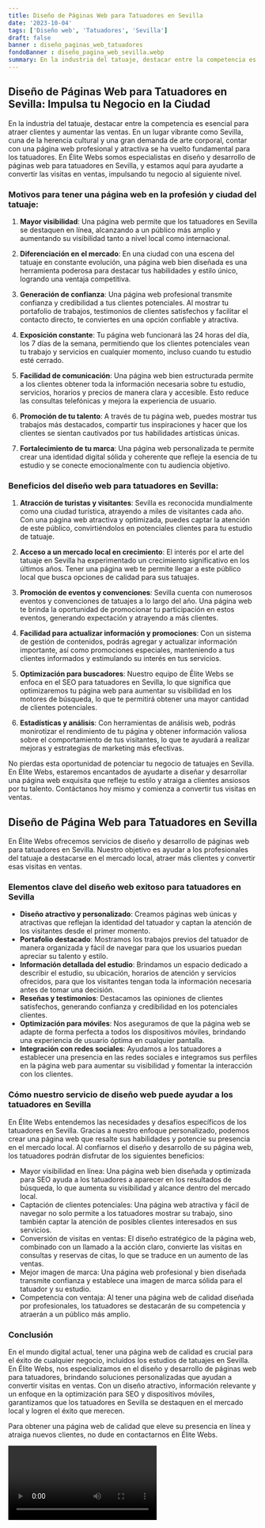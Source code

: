 ```yaml
---
title: Diseño de Páginas Web para Tatuadores en Sevilla
date: '2023-10-04'
tags: ['Diseño web', 'Tatuadores', 'Sevilla']
draft: false
banner : diseño_paginas_web_tatuadores
fondoBanner : diseño_pagina_web_sevilla.webp
summary: En la industria del tatuaje, destacar entre la competencia es esencial para atraer clientes y aumentar las ventas. En un lugar vibrante como Sevilla, cuna de la herencia cultural y una gran demanda de arte corporal, contar con una página web profesional y atractiva se ha vuelto fundamental para los tatuadores. En Élite Webs somos especialistas en diseño y desarrollo de páginas web para tatuadores en Sevilla, y estamos aquí para ayudarte a convertir las visitas en ventas, impulsando tu negocio al siguiente nivel.
---
```


## Diseño de Páginas Web para Tatuadores en Sevilla: Impulsa tu Negocio en la Ciudad

En la industria del tatuaje, destacar entre la competencia es esencial para atraer clientes y aumentar las ventas. En un lugar vibrante como Sevilla, cuna de la herencia cultural y una gran demanda de arte corporal, contar con una página web profesional y atractiva se ha vuelto fundamental para los tatuadores. En Élite Webs somos especialistas en diseño y desarrollo de páginas web para tatuadores en Sevilla, y estamos aquí para ayudarte a convertir las visitas en ventas, impulsando tu negocio al siguiente nivel.

### Motivos para tener una página web en la profesión y ciudad del tatuaje:

1. **Mayor visibilidad**: Una página web permite que los tatuadores en Sevilla se destaquen en línea, alcanzando a un público más amplio y aumentando su visibilidad tanto a nivel local como internacional.

2. **Diferenciación en el mercado**: En una ciudad con una escena del tatuaje en constante evolución, una página web bien diseñada es una herramienta poderosa para destacar tus habilidades y estilo único, logrando una ventaja competitiva.

3. **Generación de confianza**: Una página web profesional transmite confianza y credibilidad a tus clientes potenciales. Al mostrar tu portafolio de trabajos, testimonios de clientes satisfechos y facilitar el contacto directo, te conviertes en una opción confiable y atractiva.

4. **Exposición constante**: Tu página web funcionará las 24 horas del día, los 7 días de la semana, permitiendo que los clientes potenciales vean tu trabajo y servicios en cualquier momento, incluso cuando tu estudio esté cerrado.

5. **Facilidad de comunicación**: Una página web bien estructurada permite a los clientes obtener toda la información necesaria sobre tu estudio, servicios, horarios y precios de manera clara y accesible. Esto reduce las consultas telefónicas y mejora la experiencia de usuario.

6. **Promoción de tu talento**: A través de tu página web, puedes mostrar tus trabajos más destacados, compartir tus inspiraciones y hacer que los clientes se sientan cautivados por tus habilidades artísticas únicas.

7. **Fortalecimiento de tu marca**: Una página web personalizada te permite crear una identidad digital sólida y coherente que refleje la esencia de tu estudio y se conecte emocionalmente con tu audiencia objetivo.

### Beneficios del diseño web para tatuadores en Sevilla:

1. **Atracción de turistas y visitantes**: Sevilla es reconocida mundialmente como una ciudad turística, atrayendo a miles de visitantes cada año. Con una página web atractiva y optimizada, puedes captar la atención de este público, convirtiéndolos en potenciales clientes para tu estudio de tatuaje.

2. **Acceso a un mercado local en crecimiento**: El interés por el arte del tatuaje en Sevilla ha experimentado un crecimiento significativo en los últimos años. Tener una página web te permite llegar a este público local que busca opciones de calidad para sus tatuajes.

3. **Promoción de eventos y convenciones**: Sevilla cuenta con numerosos eventos y convenciones de tatuajes a lo largo del año. Una página web te brinda la oportunidad de promocionar tu participación en estos eventos, generando expectación y atrayendo a más clientes.

4. **Facilidad para actualizar información y promociones**: Con un sistema de gestión de contenidos, podrás agregar y actualizar información importante, así como promociones especiales, manteniendo a tus clientes informados y estimulando su interés en tus servicios.

5. **Optimización para buscadores**: Nuestro equipo de Élite Webs se enfoca en el SEO para tatuadores en Sevilla, lo que significa que optimizaremos tu página web para aumentar su visibilidad en los motores de búsqueda, lo que te permitirá obtener una mayor cantidad de clientes potenciales.

6. **Estadísticas y análisis**: Con herramientas de análisis web, podrás monirotizar el rendimiento de tu página y obtener información valiosa sobre el comportamiento de tus visitantes, lo que te ayudará a realizar mejoras y estrategias de marketing más efectivas.

No pierdas esta oportunidad de potenciar tu negocio de tatuajes en Sevilla. En Élite Webs, estaremos encantados de ayudarte a diseñar y desarrollar una página web exquisita que refleje tu estilo y atraiga a clientes ansiosos por tu talento. Contáctanos hoy mismo y comienza a convertir tus visitas en ventas.

<GifSeo />

<Cta />

## Diseño de Página Web para Tatuadores en Sevilla

En Élite Webs ofrecemos servicios de diseño y desarrollo de páginas web para tatuadores en Sevilla. Nuestro objetivo es ayudar a los profesionales del tatuaje a destacarse en el mercado local, atraer más clientes y convertir esas visitas en ventas.

### Elementos clave del diseño web exitoso para tatuadores en Sevilla

- **Diseño atractivo y personalizado**: Creamos páginas web únicas y atractivas que reflejan la identidad del tatuador y captan la atención de los visitantes desde el primer momento.
- **Portafolio destacado**: Mostramos los trabajos previos del tatuador de manera organizada y fácil de navegar para que los usuarios puedan apreciar su talento y estilo.
- **Información detallada del estudio**: Brindamos un espacio dedicado a describir el estudio, su ubicación, horarios de atención y servicios ofrecidos, para que los visitantes tengan toda la información necesaria antes de tomar una decisión.
- **Reseñas y testimonios**: Destacamos las opiniones de clientes satisfechos, generando confianza y credibilidad en los potenciales clientes.
- **Optimización para móviles**: Nos aseguramos de que la página web se adapte de forma perfecta a todos los dispositivos móviles, brindando una experiencia de usuario óptima en cualquier pantalla.
- **Integración con redes sociales**: Ayudamos a los tatuadores a establecer una presencia en las redes sociales e integramos sus perfiles en la página web para aumentar su visibilidad y fomentar la interacción con los clientes.

### Cómo nuestro servicio de diseño web puede ayudar a los tatuadores en Sevilla

En Élite Webs entendemos las necesidades y desafíos específicos de los tatuadores en Sevilla. Gracias a nuestro enfoque personalizado, podemos crear una página web que resalte sus habilidades y potencie su presencia en el mercado local. Al confiarnos el diseño y desarrollo de su página web, los tatuadores podrán disfrutar de los siguientes beneficios:

- Mayor visibilidad en línea: Una página web bien diseñada y optimizada para SEO ayuda a los tatuadores a aparecer en los resultados de búsqueda, lo que aumenta su visibilidad y alcance dentro del mercado local.
- Captación de clientes potenciales: Una página web atractiva y fácil de navegar no solo permite a los tatuadores mostrar su trabajo, sino también captar la atención de posibles clientes interesados en sus servicios.
- Conversión de visitas en ventas: El diseño estratégico de la página web, combinado con un llamado a la acción claro, convierte las visitas en consultas y reservas de citas, lo que se traduce en un aumento de las ventas.
- Mejor imagen de marca: Una página web profesional y bien diseñada transmite confianza y establece una imagen de marca sólida para el tatuador y su estudio.
- Competencia con ventaja: Al tener una página web de calidad diseñada por profesionales, los tatuadores se destacarán de su competencia y atraerán a un público más amplio.

### Conclusión

En el mundo digital actual, tener una página web de calidad es crucial para el éxito de cualquier negocio, incluidos los estudios de tatuajes en Sevilla. En Élite Webs, nos especializamos en el diseño y desarrollo de páginas web para tatuadores, brindando soluciones personalizadas que ayudan a convertir visitas en ventas. Con un diseño atractivo, información relevante y un enfoque en la optimización para SEO y dispositivos móviles, garantizamos que los tatuadores en Sevilla se destaquen en el mercado local y logren el éxito que merecen.

Para obtener una página web de calidad que eleve su presencia en línea y atraiga nuevos clientes, no dude en contactarnos en Élite Webs.

<Video />

<CtaBot job='Tatuadores' city='Sevilla'/>

<Gmaps query='Sevilla+españa+maps' />